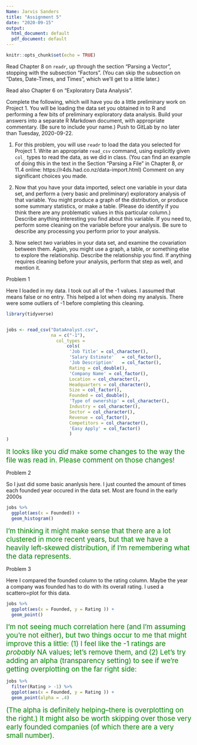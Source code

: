 ```yaml
---
Name: Jarvis Sanders 
title: "Assignment 5"
date: "2020-09-15"
output:
  html_document: default
  pdf_document: default
---
```


```r
knitr::opts_chunk$set(echo = TRUE)
```

Read Chapter 8 on `readr`, up through the section "Parsing a Vector", stopping with the subsection "Factors".  (You can skip the subsection on "Dates, Date-Times, and Times", which we'll get to a little later.)

Read also Chapter 6 on "Exploratory Data Analysis".

Complete the following, which will have you do a little preliminary work on Project 1. You will be loading the data set you obtained in to R and performing a few bits of preliminary exploratory data analysis.  Build your answers into a separate R Markdown document, with appropriate commentary. (Be sure to include your name.)  Push to GitLab by no later than Tuesday, 2020-09-22.

1.  For this problem, you will use `readr` to load the data you selected for Project 1.  Write an appropriate `read_csv` command, using explicitly given `col_` types to read the data, as we did in class. (You can find an example of doing this in the text in the Section "Parsing a File" in Chapter 8, *or* 11.4 online: https://r4ds.had.co.nz/data-import.html)
    Comment on any significant choices you made.

1.  Now that you have your data imported, select one variable in your data set, and perform a (very basic and preliminary) exploratory analysis of that variable.  You might produce a graph of the distribution, or produce some summary statistics, or make a table.  (Please do identify if you think there are any problematic values in this particular column.)
    Describe anything interesting you find about this variable.
    If you need to, perform some cleaning on the variable before your analysis. Be sure to describe any processing you perform prior to your analysis.

1.  Now select *two* variables in your data set, and examine the covariation between them. Again, you might use a graph, a table, or something else to explore the relationship.
     Describe the relationship you find.
     If anything requires cleaning before your analysis, perform that step as well, and mention it.
  




Problem 1 

Here I loaded in my data. I took out all of the -1 values. I assumed that means false or no entry. This helped a lot when doing my analysis. There were some outliers of -1 before completing this cleaning. 

```r
library(tidyverse)


jobs <- read_csv("DataAnalyst.csv", 
                 na = c("-1"),
                   col_types = 
                       cols(
                        'Job Title' = col_character(),
                        'Salary Estimate'	= col_factor(),
                        'Job Description'	= col_factor(),
                        Rating = col_double(),
                        'Company Name' = col_factor(),
                        Location = col_character(),
                        Headquarters = col_character(),
                        Size = col_factor(),
                        Founded = col_double(),
                        'Type of ownership' = col_character(),
                        Industry = col_character(),
                        Sector = col_character(),
                        Revenue = col_factor(),
                        Competitors = col_character(),
                        'Easy Apply' = col_factor()
                        )
)
```

<span style="color: green; font-size: 14pt">It looks like you *did* make some changes to the way the file was read in.  Please comment on those changes!</span> 


Problem 2

So I just did some basic ananlysis here. I just counted the amount of times each founded year occured in the data set. Most are found in the early 2000s
```r
jobs %>%
  ggplot(aes(x = Founded)) +
  geom_histogram()
```

<span style="color: green; font-size: 14pt">I'm thinking it might make sense that there are a lot clustered in more recent years, but that we have a heavily left-skewed distribution, if I'm remembering what the data represents. </span> 

Problem 3

Here I compared the founded column to the rating column. Maybe the year a company was founded has to do with its overall rating. I used a scattero=plot for this data. 
```r
jobs %>%
  ggplot(aes(x = Founded, y = Rating )) +
  geom_point()
```

<span style="color: green; font-size: 14pt">I'm not seeing much correlation here (and I'm assuming you're not either), but two things occur to me that might improve this a little:  (1) I feel like the -1 ratings are *probably* NA values; let's remove them, and (2) Let's try adding an alpha (transparency setting) to see if we're getting overplotting on the far right side:</span> 

```r
jobs %>%
  filter(Rating > -1) %>%
  ggplot(aes(x = Founded, y = Rating )) +
  geom_point(alpha = .4) 
```

<span style="color: green; font-size: 14pt">(The alpha is definitely helping--there is overplotting on the right.) It might also be worth skipping over those very early founded companies (of which there are a very small number).</span> 